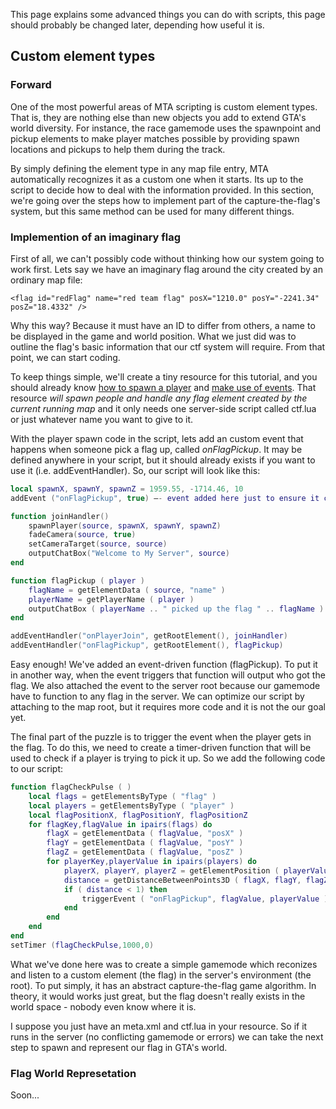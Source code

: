 This page explains some advanced things you can do with scripts, this page should probably be changed later, depending how useful it is.

==Custom element types==
===Forward===
One of the most powerful areas of MTA scripting is custom element types. That is, they are nothing else than new objects you add to extend GTA's world diversity. For instance, the race gamemode uses the spawnpoint and pickup elements to make player matches possible by providing spawn locations and pickups to help them during the track.

By simply defining the element type in any map file entry, MTA automatically recognizes it as a custom one when it starts. Its up to the script to decide how to deal with the information provided. In this section, we're going over the steps how to implement part of the capture-the-flag's system, but this same method can be used for many different things.


===Implemention of an imaginary flag===
First of all, we can't possibly code without thinking how our system going to work first. Lets say we have an imaginary flag around the city created by an ordinary map file:
<syntaxhighlight lang="pua">
<flag id="redFlag" name="red team flag" posX="1210.0" posY="-2241.34" posZ="18.4332" />
</syntaxhighlight>
Why this way? Because it must have an ID to differ from others, a name to be displayed in the game and world position. What we just did was to outline the flag's basic information that our ctf system will require. From that point, we can start coding.


To keep things simple, we'll create a tiny resource for this tutorial, and you should already know [[/Scripting_Introduction#Creating_a_simple_script.md|how to spawn a player]] and [[/Scripting_Introduction#Events.md|make use of events]]. That resource ''will spawn people and handle any flag element created by the current running map'' and it only needs one server-side script called ctf.lua or just whatever name you want to give to it.

With the player spawn code in the script, lets add an custom event that happens when someone pick a flag up, called ''onFlagPickup''. It may be defined anywhere in your script, but it should already exists if you want to use it (i.e. addEventHandler). So, our script will look like this: 
<syntaxhighlight lang="lua">
local spawnX, spawnY, spawnZ = 1959.55, -1714.46, 10
addEvent ("onFlagPickup", true) –- event added here just to ensure it can be used by hole script

function joinHandler()
	spawnPlayer(source, spawnX, spawnY, spawnZ)
	fadeCamera(source, true)
	setCameraTarget(source, source)
	outputChatBox("Welcome to My Server", source)
end

function flagPickup ( player )
	flagName = getElementData ( source, "name" )
	playerName = getPlayerName ( player )
	outputChatBox ( playerName .. " picked up the flag " .. flagName )
end

addEventHandler("onPlayerJoin", getRootElement(), joinHandler)
addEventHandler("onFlagPickup", getRootElement(), flagPickup)
</syntaxhighlight>

Easy enough! We've added an event-driven function (flagPickup). To put it in another way, when the event triggers that function will output who got the flag. We also attached the event to the server root because our gamemode have to function to any flag in the server. We can optimize our script by attaching to the map root, but it requires more code and it is not the our goal yet.


The final part of the puzzle is to trigger the event when the player gets in the flag. To do this, we need to create a timer-driven function that will be used to check if a player is trying to pick it up. So we add the following code to our script:

<syntaxhighlight lang="lua">
function flagCheckPulse ( )
	local flags = getElementsByType ( "flag" )
	local players = getElementsByType ( "player" )
	local flagPositionX, flagPositionY, flagPositionZ
	for flagKey,flagValue in ipairs(flags) do
		flagX = getElementData ( flagValue, "posX" )
		flagY = getElementData ( flagValue, "posY" )
		flagZ = getElementData ( flagValue, "posZ" )       
		for playerKey,playerValue in ipairs(players) do
			playerX, playerY, playerZ = getElementPosition ( playerValue )
			distance = getDistanceBetweenPoints3D ( flagX, flagY, flagZ, playerX, playerY, playerZ )
			if ( distance < 1) then
				triggerEvent ( "onFlagPickup", flagValue, playerValue )
			end
		end
	end
end
setTimer (flagCheckPulse,1000,0)
</syntaxhighlight>

What we've done here was to create a simple gamemode which reconizes and listen to a custom element (the flag) in the server's environment (the root). To put simply, it has an abstract capture-the-flag game algorithm. In theory, it would works just great, but the flag doesn't really exists in the world space - nobody even know where it is. 

I suppose you just have an meta.xml and ctf.lua in your resource. So if it runs in the server (no conflicting gamemode or errors) we can take the next step to spawn and represent our flag in GTA's world.


===Flag World Represetation===
Soon...